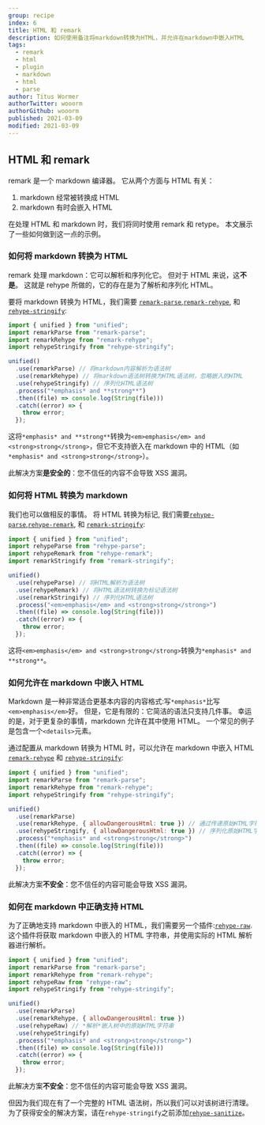 ```yaml
---
group: recipe
index: 6
title: HTML 和 remark
description: 如何使用备注将markdown转换为HTML，并允许在markdown中嵌入HTML
tags:
  - remark
  - html
  - plugin
  - markdown
  - html
  - parse
author: Titus Wormer
authorTwitter: wooorm
authorGithub: wooorm
published: 2021-03-09
modified: 2021-03-09
---
```


## HTML 和 remark

remark 是一个 markdown 编译器。
它从两个方面与 HTML 有关：

1.  markdown 经常被转换成 HTML
2.  markdown 有时会嵌入 HTML

在处理 HTML 和 markdown 时，我们将同时使用 remark 和 retype。
本文展示了一些如何做到这一点的示例。

### 如何将 markdown 转换为 HTML

remark 处理 markdown：它可以解析和序列化它。
但对于 HTML 来说，这**不是**。
这就是 rehype 所做的，它的存在是为了解析和序列化 HTML。

要将 markdown 转换为 HTML，我们需要 [`remark-parse`][remark-parse],[`remark-rehype`][remark-rehype], 和 [`rehype-stringify`][rehype-stringify]:

```javascript
import { unified } from "unified";
import remarkParse from "remark-parse";
import remarkRehype from "remark-rehype";
import rehypeStringify from "rehype-stringify";

unified()
  .use(remarkParse) // 将markdown内容解析为语法树
  .use(remarkRehype) // 将markdown语法树转换为HTML语法树，忽略嵌入的HTML
  .use(rehypeStringify) // 序列化HTML语法树
  .process("*emphasis* and **strong**")
  .then((file) => console.log(String(file)))
  .catch((error) => {
    throw error;
  });
```

这将`*emphasis* and **strong**`转换为`<em>emphasis</em> and <strong>strong</strong>`，但它不支持嵌入在 markdown 中的 HTML（如`*emphasis* and <strong>strong</strong>`）。

此解决方案**是安全的**：您不信任的内容不会导致 XSS 漏洞。

### 如何将 HTML 转换为 markdown

我们也可以做相反的事情。
将 HTML 转换为标记, 我们需要[`rehype-parse`][rehype-parse],[`rehype-remark`][rehype-remark], 和 [`remark-stringify`][remark-stringify]:

```javascript
import { unified } from "unified";
import rehypeParse from "rehype-parse";
import rehypeRemark from "rehype-remark";
import remarkStringify from "remark-stringify";

unified()
  .use(rehypeParse) // 将HTML解析为语法树
  .use(rehypeRemark) // 将HTML语法树转换为标记语法树
  .use(remarkStringify) // 序列化HTML语法树
  .process("<em>emphasis</em> and <strong>strong</strong>")
  .then((file) => console.log(String(file)))
  .catch((error) => {
    throw error;
  });
```

这将`<em>emphasis</em> and <strong>strong</strong>`转换为`*emphasis* and **strong**`。

### 如何允许在 markdown 中嵌入 HTML

Markdown 是一种非常适合更基本内容的内容格式:写`*emphasis*`比写`<em>emphasis</em>`好。
但是，它是有限的：它简洁的语法只支持几件事。
幸运的是，对于更复杂的事情，markdown 允许在其中使用 HTML。
一个常见的例子是包含一个`<details>`元素。

通过配置从 markdown 转换为 HTML 时，可以允许在 markdown 中嵌入 HTML [`remark-rehype`][remark-rehype] 和 [`rehype-stringify`][rehype-stringify]:

```javascript
import { unified } from "unified";
import remarkParse from "remark-parse";
import remarkRehype from "remark-rehype";
import rehypeStringify from "rehype-stringify";

unified()
  .use(remarkParse)
  .use(remarkRehype, { allowDangerousHtml: true }) // 通过传递原始HTML字符串。
  .use(rehypeStringify, { allowDangerousHtml: true }) // 序列化原始HTML字符串
  .process("*emphasis* and <strong>strong</strong>")
  .then((file) => console.log(String(file)))
  .catch((error) => {
    throw error;
  });
```

此解决方案**不安全**：您不信任的内容可能会导致 XSS 漏洞。

### 如何在 markdown 中正确支持 HTML

为了正确地支持 markdown 中嵌入的 HTML，我们需要另一个插件:[`rehype-raw`][rehype-raw].
这个插件将获取 markdown 中嵌入的 HTML 字符串，并使用实际的 HTML 解析器进行解析。

```javascript
import { unified } from "unified";
import remarkParse from "remark-parse";
import remarkRehype from "remark-rehype";
import rehypeRaw from "rehype-raw";
import rehypeStringify from "rehype-stringify";

unified()
  .use(remarkParse)
  .use(remarkRehype, { allowDangerousHtml: true })
  .use(rehypeRaw) // *解析*嵌入树中的原始HTML字符串
  .use(rehypeStringify)
  .process("*emphasis* and <strong>strong</strong>")
  .then((file) => console.log(String(file)))
  .catch((error) => {
    throw error;
  });
```

此解决方案**不安全**：您不信任的内容可能会导致 XSS 漏洞。

但因为我们现在有了一个完整的 HTML 语法树，所以我们可以对该树进行清理。
为了获得安全的解决方案，请在`rehype-stringify`之前添加[`rehype-sanitize`][rehype-sanitize]。

[remark-parse]: https://github.com/remarkjs/remark/tree/main/packages/remark-parse
[remark-stringify]: https://github.com/remarkjs/remark/tree/main/packages/remark-stringify
[remark-rehype]: https://github.com/remarkjs/remark-rehype
[rehype-parse]: https://github.com/rehypejs/rehype/tree/main/packages/rehype-parse
[rehype-stringify]: https://github.com/rehypejs/rehype/tree/main/packages/rehype-stringify
[rehype-remark]: https://github.com/rehypejs/rehype-remark
[rehype-raw]: https://github.com/rehypejs/rehype-raw
[rehype-sanitize]: https://github.com/rehypejs/rehype-sanitize
